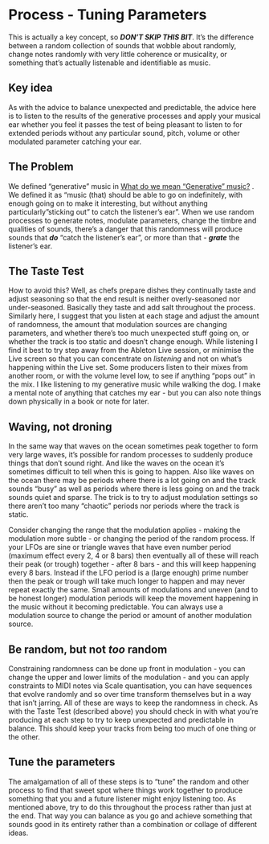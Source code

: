 # Process - Tuning Parameters

This is actually a key concept, so ***DON'T SKIP THIS BIT***. It's the
difference between a random collection of sounds that wobble about randomly,
change notes randomly with very little coherence or musicality, or something
that's actually listenable and identifiable as music.

::: callout-tip
## Key idea

As with the advice to balance unexpected and predictable, the advice here is to
listen to the results of the generative processes and apply your musical ear
whether you feel it passes the test of being pleasant to listen to for extended
periods without any particular sound, pitch, volume or other modulated parameter
catching your ear.

::: 

## The Problem

We defined "generative" music in [What do we mean "Generative"
music?](0000-Defintion-Generative.qmd) . We defined it as "music (that) should
be able to go on indefinitely, with enough going on to make it interesting, but
without anything particularly "sticking out" to catch the listener's ear". When
we use random processes to generate notes, modulate parameters, change the
timbre and qualities of sounds, there's a danger that this randomness will
produce sounds that ***do*** "catch the listener's ear", or more than that -
***grate*** the listener's ear.

## The Taste Test

How to avoid this? Well, as chefs prepare dishes they continually taste and
adjust seasoning so that the end result is neither overly-seasoned nor
under-seasoned. Basically they taste and add salt throughout the process.
Similarly here, I suggest that you listen at each stage and adjust the amount of
randomness, the amount that modulation sources are changing parameters, and
whether there's too much unexpected stuff going on, or whether the track is too
static and doesn't change enough. While listening I find it best to try step
away from the Ableton Live session, or minimise the Live screen so that you can
concentrate on *listening* and not on what's happening within the Live set. Some
producers listen to their mixes from another room, or with the volume level low,
to see if anything "pops out" in the mix. I like listening to my generative
music while walking the dog. I make a mental note of anything that catches my
ear - but you can also note things down physically in a book or note for later.

## Waving, not droning

In the same way that waves on the ocean sometimes peak together to form very
large waves, it's possible for random processes to suddenly produce things that
don't sound right. And like the waves on the ocean it's sometimes difficult to
tell when this is going to happen. Also like waves on the ocean there may be 
periods where there is a lot going on and the track sounds "busy" as well as 
periods where there is less going on and the track sounds quiet and sparse. The
trick is to try to adjust modulation settings so there aren't too many "chaotic" 
periods nor periods where the track is static.

Consider changing the range that the modulation applies - making
the modulation more subtle - or changing the period of the random process. If
your LFOs are sine or triangle waves that have even number period (maximum
effect every 2, 4 or 8 bars) then eventually all of these will reach their peak
(or trough) together - after 8 bars - and this will keep happening every 8 bars.
Instead if the LFO period is a (large enough) prime number then the peak or
trough will take much longer to happen and may never repeat exactly the same.
Small amounts of modulations and uneven (and to be honest longer) modulation
periods will keep the movement happening in the music without it becoming
predictable. You can always use a modulation source to change the period or
amount of another modulation source.

## Be random, but not ***too*** random

Constraining randomness can be done up front in modulation - you can change the
upper and lower limits of the modulation - and you can apply constraints to MIDI
notes via Scale quantisation, you can have sequences that evolve randomly and so
over time transform themselves but in a way that isn't jarring. All of these are
ways to keep the randomness in check. As with the Taste Test (described above)
you should check in with what you're producing at each step to try to keep
unexpected and predictable in balance. This should keep your tracks from being
too much of one thing or the other.

## Tune the parameters

The amalgamation of all of these steps is to "tune" the random and other process
to find that sweet spot where things work together to produce something that you
and a future listener might enjoy listening too. As mentioned above, try to do
this throughout the process rather than just at the end. That way you can
balance as you go and achieve something that sounds good in its entirety rather
than a combination or collage of different ideas.
